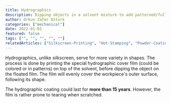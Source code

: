 ---
title: Hydrographics
description: Dipping objects in a solvent mixture to add patterned/full colors like checkers, camo etc.
author: Orkun Zafer Ozturk
categories: ["mechanical"]
date: 2022-01-01
featured: false
tags: ["", "", "", "", ""]
relatedArticles: ["Silkscreen-Printing", "Hot-Stamping", "Powder-Coating"]
---
Hydrographics, unlike silkscreen, serve for more variety in shapes. The process is done by printing the special hydrographic cover film (could be colored or in patterns) on top of the solvent, before dipping the object on the floated film. The film will evenly cover the workpiece's outer surface, following its shape.

The hydrographic coating could last for **more than 15 years**. However, the film is rather prone to tearing when scratched. 